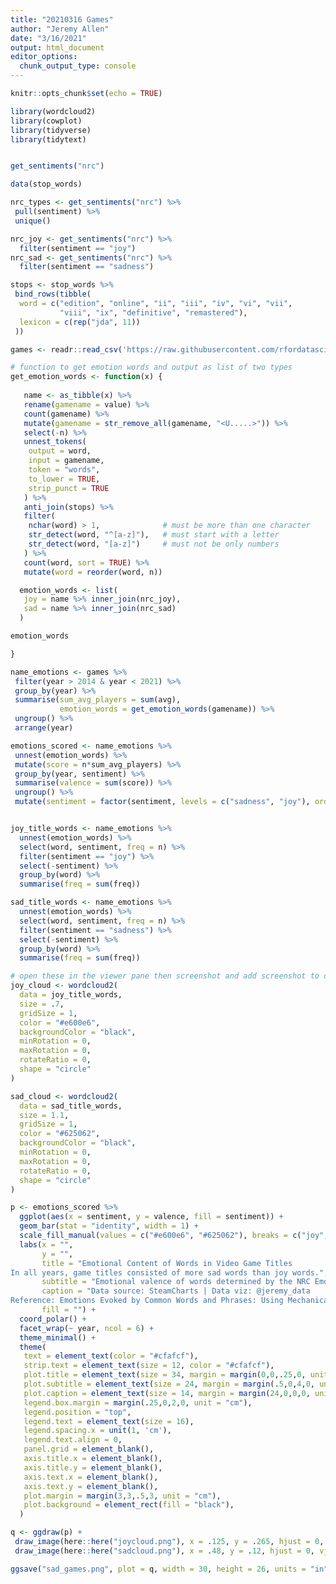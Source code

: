 ```yaml
---
title: "20210316 Games"
author: "Jeremy Allen"
date: "3/16/2021"
output: html_document
editor_options: 
  chunk_output_type: console
---
```


```r
knitr::opts_chunk$set(echo = TRUE)
```

```r
library(wordcloud2)
library(cowplot)
library(tidyverse)
library(tidytext)


get_sentiments("nrc")

data(stop_words)

nrc_types <- get_sentiments("nrc") %>% 
 pull(sentiment) %>% 
 unique()

nrc_joy <- get_sentiments("nrc") %>% 
  filter(sentiment == "joy")
nrc_sad <- get_sentiments("nrc") %>% 
  filter(sentiment == "sadness")

stops <- stop_words %>% 
 bind_rows(tibble(
  word = c("edition", "online", "ii", "iii", "iv", "vi", "vii",
           "viii", "ix", "definitive", "remastered"),
  lexicon = c(rep("jda", 11))
 ))

```

```r

games <- readr::read_csv('https://raw.githubusercontent.com/rfordatascience/tidytuesday/master/data/2021/2021-03-16/games.csv')

```

```r

# function to get emotion words and output as list of two types
get_emotion_words <- function(x) {
 
   name <- as_tibble(x) %>% 
   rename(gamename = value) %>% 
   count(gamename) %>% 
   mutate(gamename = str_remove_all(gamename, "<U.....>")) %>% 
   select(-n) %>%
   unnest_tokens(
    output = word,
    input = gamename,
    token = "words",
    to_lower = TRUE,
    strip_punct = TRUE
   ) %>%
   anti_join(stops) %>% 
   filter(
    nchar(word) > 1,              # must be more than one character
    str_detect(word, "^[a-z]"),   # must start with a letter
    str_detect(word, "[a-z]")     # must not be only numbers
   ) %>% 
   count(word, sort = TRUE) %>%
   mutate(word = reorder(word, n))

  emotion_words <- list(
   joy = name %>% inner_join(nrc_joy),
   sad = name %>% inner_join(nrc_sad)
  )

emotion_words

}

name_emotions <- games %>%
 filter(year > 2014 & year < 2021) %>% 
 group_by(year) %>% 
 summarise(sum_avg_players = sum(avg),
           emotion_words = get_emotion_words(gamename)) %>% 
 ungroup() %>%
 arrange(year)

emotions_scored <- name_emotions %>% 
 unnest(emotion_words) %>% 
 mutate(score = n*sum_avg_players) %>% 
 group_by(year, sentiment) %>% 
 summarise(valence = sum(score)) %>% 
 ungroup() %>% 
 mutate(sentiment = factor(sentiment, levels = c("sadness", "joy"), order = TRUE))



```


```r

joy_title_words <- name_emotions %>%
  unnest(emotion_words) %>%
  select(word, sentiment, freq = n) %>% 
  filter(sentiment == "joy") %>% 
  select(-sentiment) %>%
  group_by(word) %>% 
  summarise(freq = sum(freq))

sad_title_words <- name_emotions %>%
  unnest(emotion_words) %>%
  select(word, sentiment, freq = n) %>% 
  filter(sentiment == "sadness") %>%
  select(-sentiment) %>%
  group_by(word) %>% 
  summarise(freq = sum(freq))

```

```r

# open these in the viewer pane then screenshot and add screenshot to directory
joy_cloud <- wordcloud2(
  data = joy_title_words,
  size = .7,
  gridSize = 1,
  color = "#e600e6",
  backgroundColor = "black",
  minRotation = 0,
  maxRotation = 0,
  rotateRatio = 0,
  shape = "circle"
)

sad_cloud <- wordcloud2(
  data = sad_title_words,
  size = 1.1,
  gridSize = 1,
  color = "#625062",
  backgroundColor = "black",
  minRotation = 0,
  maxRotation = 0,
  rotateRatio = 0,
  shape = "circle"
)


```

```r

p <- emotions_scored %>%
  ggplot(aes(x = sentiment, y = valence, fill = sentiment)) +
  geom_bar(stat = "identity", width = 1) +
  scale_fill_manual(values = c("#e600e6", "#625062"), breaks = c("joy", "sadness")) +
  labs(x = "",
       y = "",
       title = "Emotional Content of Words in Video Game Titles
In all years, game titles consisted of more sad words than joy words.",
       subtitle = "Emotional valence of words determined by the NRC Emotion Lexicon",
       caption = "Data source: SteamCharts | Data viz: @jeremy_data
Reference: Emotions Evoked by Common Words and Phrases: Using Mechanical Turk to Create an Emotion Lexicon, Saif Mohammad and Peter Turney, In Proceedings of the NAACL-HLT 2010 Workshop on Computational Approaches to Analysis and Generation of Emotion in Text, June 2010, LA, California.",
       fill = "") +
  coord_polar() +
  facet_wrap(~ year, ncol = 6) +
  theme_minimal() +
  theme(
   text = element_text(color = "#cfafcf"),
   strip.text = element_text(size = 12, color = "#cfafcf"),
   plot.title = element_text(size = 34, margin = margin(0,0,.25,0, unit = "cm")),
   plot.subtitle = element_text(size = 24, margin = margin(.5,0,4,0, unit = "cm")),
   plot.caption = element_text(size = 14, margin = margin(24,0,0,0, unit = "cm")),
   legend.box.margin = margin(.25,0,2,0, unit = "cm"),
   legend.position = "top",
   legend.text = element_text(size = 16),
   legend.spacing.x = unit(1, 'cm'),
   legend.text.align = 0,
   panel.grid = element_blank(),
   axis.title.x = element_blank(),
   axis.title.y = element_blank(),
   axis.text.x = element_blank(),
   axis.text.y = element_blank(),
   plot.margin = margin(3,3,.5,3, unit = "cm"),
   plot.background = element_rect(fill = "black"),
  ) 

q <- ggdraw(p) +
 draw_image(here::here("joycloud.png"), x = .125, y = .265, hjust = 0, vjust = 0, width = 0.25, height = 0.15) +
 draw_image(here::here("sadcloud.png"), x = .48, y = .12, hjust = 0, vjust = 0, width = 0.37, height = 0.37)

ggsave("sad_games.png", plot = q, width = 30, height = 26, units = "in")

```


